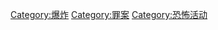 {{Commonscat|Bombing}}

[[Category:爆炸|Category:爆炸]]
[[Category:罪案|Category:罪案]]
[[Category:恐怖活动|Category:恐怖活动]]